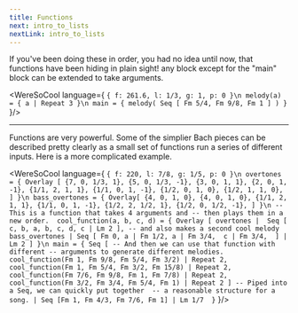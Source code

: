 ```yaml
---
title: Functions
next: intro_to_lists
nextLink: intro_to_lists
---
```


If you've been doing these in order, you had no idea until
now, that functions have been hiding in plain sight!
any block except for the "main" block can be extended to 
take arguments. 

<WereSoCool language={
`{ f: 261.6, l: 1/3, g: 1, p: 0 }\n
melody(a) = {
  a | Repeat 3
}\n
main = {
  melody(
    Seq [
      Fm 5/4, Fm 9/8, Fm 1
    ]
  )
}`
}/>

---

Functions are very powerful. Some of the simplier Bach pieces can be described pretty clearly as a small set of functions run 
a series of different inputs. Here is a more complicated example.


<WereSoCool language={
`{ f: 220, l: 7/8, g: 1/5, p: 0 }\n
overtones = {
  Overlay [
    {7, 0, 1/3, 1},
    {5, 0, 1/3, -1},
    {3, 0, 1, 1},
    {2, 0, 1, -1},
    {1/1, 2, 1, 1},
    {1/1, 0, 1, -1},
    {1/2, 0, 1, 0},
    {1/2, 1, 1, 0},
  ]
}\n
bass_overtones = {
  Overlay[
    {4, 0, 1, 0},
    {4, 0, 1, 0},
    {1/1, 2, 1, 1},
    {1/1, 0, 1, -1},
    {1/2, 2, 1/2, 1},
    {1/2, 0, 1/2, -1},
  ]
}\n
-- This is a function that takes 4 arguments and
-- then plays them in a new order. 
cool_function(a, b, c, d) = {
  Overlay [
    overtones | 
    Seq [
      c, b, a, b, c, d, c | Lm 2
    ],
    -- and also makes a second cool melody
    bass_overtones
    | Seq [
      Fm 0,
      a | Fm 1/2,
      a | Fm 3/4, 
      c | Fm 3/4, 
    ] | Lm 2
  ]
}\n
main = {
  Seq [
    -- And then we can use that function with different
    -- arguments to generate different melodies. 
    cool_function(Fm 1, Fm 9/8, Fm 5/4, Fm 3/2) | Repeat 2, 
    cool_function(Fm 1, Fm 5/4, Fm 3/2, Fm 15/8) | Repeat 2,
    cool_function(Fm 7/6, Fm 9/8, Fm 1, Fm 7/8) | Repeat 2,
    cool_function(Fm 3/2, Fm 3/4, Fm 5/4, Fm 1) | Repeat 2
  ]
  -- Piped into a Seq, we can quickly put together 
  -- a reasonable structure for a song.
  | Seq [Fm 1, Fm 4/3, Fm 7/6, Fm 1]
  | Lm 1/7 
}`
}/>


